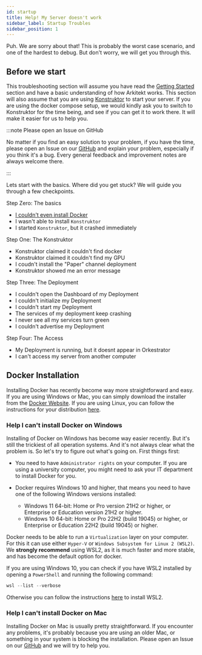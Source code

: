 ```yaml
---
id: startup
title: Help! My Server doesn't work
sidebar_label: Startup Troubles
sidebar_position: 1
---
```



Puh. We are sorry about that! This is probably the worst case scenario, and one of the hardest to debug. But don't worry, we will get you through this.

## Before we start
This troubleshooting section will assume you have read the [Getting Started](/docs/introduction) section and have a basic understanding of how Arkitekt works.
This section will also assume that you are using [Konstruktor](/docs/apps/konstruktor) to start your server. If you are using the docker compose setup, we 
would kindly ask you to switch to Konstruktor for the time being, and see if you can get it to work there. It will make it easier for us to help you.

:::note Please open an Issue on GitHub

No matter if you find an easy solution to your problem, if you have the time, please open an Issue on our [GitHub](https://github.com/arkitektio/arkitektio.github.io) and explain your problem, especially if you think it's a bug.
Every general feedback and improvement notes are always welcome there.

:::




Lets start with the basics. Where did you get stuck? We will guide you through a few checkpoints.

Step Zero: The basics
- [I couldn't even install Docker](#docker-installation)
- I wasn't able to install `Konstruktor`
- I started `Konstruktor`, but it crashed immediately

Step One: The Konstruktor
- Konstruktor claimed it couldn't find docker
- Konstruktor claimed it couldn't find my GPU
- I coudn't install the "Paper" channel deployment
- Konstruktor showed me an error message

Step Three: The Deployment
- I couldn't open the Dashboard of my Deployment
- I couldn't initialize my Deployment
- I couldn't start my Deployment 
- The services of my deployment keep crashing
- I never see all my services turn green
- I couldn't advertise my Deployment

Step Four: The Access
- My Deployment is running, but it doesnt appear in Orkestrator
- I can't access my server from another computer


## Docker Installation

Installing Docker has recently become way more straightforward and easy. 
If you are using Windows or Mac, you can simply download the installer from the [Docker Website](https://www.docker.com/products/docker-desktop). 
If you are using Linux, you can follow the instructions for your distribution [here](https://docs.docker.com/engine/install/). 

### Help I can't install Docker on Windows

Installing of Docker on Windows has become way easier recently. But it's still the trickiest of all operation systems. 
And it's not always clear what the problem is. So let's try to figure out what's going on. First things first:

- You need to have `Administrator rights` on your computer. If you are using a university computer, you might need to ask your IT department to install Docker for you.

- Docker requires Windows 10 and higher, that means you need to have one of the following Windows versions installed:
    - Windows 11 64-bit: Home or Pro version 21H2 or higher, or Enterprise or Education version 21H2 or higher.
    - Windows 10 64-bit: Home or Pro 22H2 (build 19045) or higher, or Enterprise or Education 22H2 (build 19045) or higher.

Docker needs to be able to run a `Virtualization` layer on your computer. For this it can use either `Hyper-V` or `Windows Subsystem for Linux 2 (WSL2)`.
We **strongly recommend** using WSL2, as it is much faster and more stable, and has become the default option for docker.

If you are using Windows 10, you can check if you have WSL2 installed by opening a `PowerShell` and running the following command:

```powershell
wsl --list --verbose
```

Otherwise you can follow the instructions [here](https://learn.microsoft.com/en-us/windows/wsl/install) to install WSL2.

### Help I can't install Docker on Mac

Installing Docker on Mac is usually pretty straightforward. If you encounter any problems, it's probably because you are using an older Mac,
or something in your system is blocking the installation. Please open an Issue on our [GitHub](https://github.com/arkitektio/arkitektio.github.io)
and we will try to help you.
